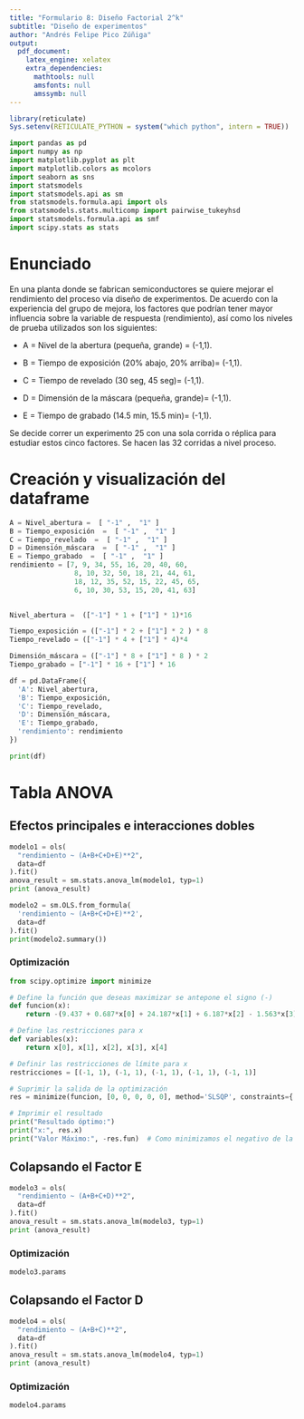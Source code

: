 ```yaml
---
title: "Formulario 8: Diseño Factorial 2^k"
subtitle: "Diseño de experimentos"
author: "Andrés Felipe Pico Zúñiga"
output:
  pdf_document:
    latex_engine: xelatex
    extra_dependencies:
      mathtools: null
      amsfonts: null
      amssymb: null
---
```


```r
library(reticulate)
Sys.setenv(RETICULATE_PYTHON = system("which python", intern = TRUE))
```

```python
import pandas as pd
import numpy as np
import matplotlib.pyplot as plt
import matplotlib.colors as mcolors
import seaborn as sns
import statsmodels
import statsmodels.api as sm
from statsmodels.formula.api import ols
from statsmodels.stats.multicomp import pairwise_tukeyhsd
import statsmodels.formula.api as smf
import scipy.stats as stats
```

# Enunciado

En una planta donde se fabrican semiconductores se quiere mejorar el rendimiento del proceso vía diseño de experimentos. De acuerdo con la experiencia del grupo de mejora, los factores que podrían tener mayor influencia sobre la variable de respuesta (rendimiento), así como los niveles de prueba utilizados son los siguientes:

- A = Nivel de la abertura (pequeña, grande) = (-1,1).

- B = Tiempo de exposición (20% abajo, 20% arriba)= (-1,1).

- C = Tiempo de revelado (30 seg, 45 seg)= (-1,1).

- D = Dimensión de la máscara (pequeña, grande)= (-1,1).

- E = Tiempo de grabado (14.5 min, 15.5 min)= (-1,1).

Se decide correr un experimento 25 con una sola corrida o réplica para estudiar estos cinco factores. Se hacen las 32 corridas a nivel proceso.

# Creación y visualización del dataframe

```python


A = Nivel_abertura =  [ "-1" ,  "1" ]
B = Tiempo_exposición  =  [ "-1" ,  "1" ]
C = Tiempo_revelado  =  [ "-1" ,  "1" ]
D = Dimensión_máscara  =  [ "-1" ,  "1" ]
E = Tiempo_grabado  =  [ "-1" ,  "1" ]
rendimiento = [7, 9, 34, 55, 16, 20, 40, 60,
                8, 10, 32, 50, 18, 21, 44, 61,
                18, 12, 35, 52, 15, 22, 45, 65,
                6, 10, 30, 53, 15, 20, 41, 63]
     

Nivel_abertura =  (["-1"] * 1 + ["1"] * 1)*16

Tiempo_exposición = (["-1"] * 2 + ["1"] * 2 ) * 8
Tiempo_revelado = (["-1"] * 4 + ["1"] * 4)*4

Dimensión_máscara = (["-1"] * 8 + ["1"] * 8 ) * 2
Tiempo_grabado = ["-1"] * 16 + ["1"] * 16

df = pd.DataFrame({
  'A': Nivel_abertura,
  'B': Tiempo_exposición,
  'C': Tiempo_revelado,
  'D': Dimensión_máscara,
  'E': Tiempo_grabado,
  'rendimiento': rendimiento
})

print(df)
```

# Tabla ANOVA

## Efectos principales e interacciones dobles

```python
modelo1 = ols(
  "rendimiento ~ (A+B+C+D+E)**2",
  data=df
).fit()
anova_result = sm.stats.anova_lm(modelo1, typ=1)
print (anova_result)
```

```python
modelo2 = sm.OLS.from_formula(
  'rendimiento ~ (A+B+C+D+E)**2',
  data=df
).fit()
print(modelo2.summary())
```

### Optimización

```python
from scipy.optimize import minimize

# Define la función que deseas maximizar se antepone el signo (-)
def funcion(x):
    return -(9.437 + 0.687*x[0] + 24.187*x[1] + 6.187*x[2] - 1.563*x[3] + 2.937*x[4] + 17.125*x[0]*x[1] + 2.125*x[0]*x[2] + 1.125*x[0]*x[3] + 0.625*x[0]*x[4] + 1.375*x[1]*x[2] - 0.125*x[1]*x[3] - 0.125*x[1]*x[4]+ 2.875*x[2]*x[3]- 0.625*x[2]*x[4] - 3.625*x[3]*x[4])

# Define las restricciones para x
def variables(x):
    return x[0], x[1], x[2], x[3], x[4]

# Definir las restricciones de límite para x
restricciones = [(-1, 1), (-1, 1), (-1, 1), (-1, 1), (-1, 1)]

# Suprimir la salida de la optimización
res = minimize(funcion, [0, 0, 0, 0, 0], method='SLSQP', constraints={'type':'ineq', 'fun': variables}, bounds=restricciones)

# Imprimir el resultado
print("Resultado óptimo:")
print("x:", res.x)
print("Valor Máximo:", -res.fun)  # Como minimizamos el negativo de la función
```

## Colapsando el Factor E

```python
modelo3 = ols(
  "rendimiento ~ (A+B+C+D)**2",
  data=df
).fit()
anova_result = sm.stats.anova_lm(modelo3, typ=1)
print (anova_result)
```

### Optimización

```python
modelo3.params
```

## Colapsando el Factor D

```python
modelo4 = ols(
  "rendimiento ~ (A+B+C)**2",
  data=df
).fit()
anova_result = sm.stats.anova_lm(modelo4, typ=1)
print (anova_result)
```

### Optimización

```python
modelo4.params
```
